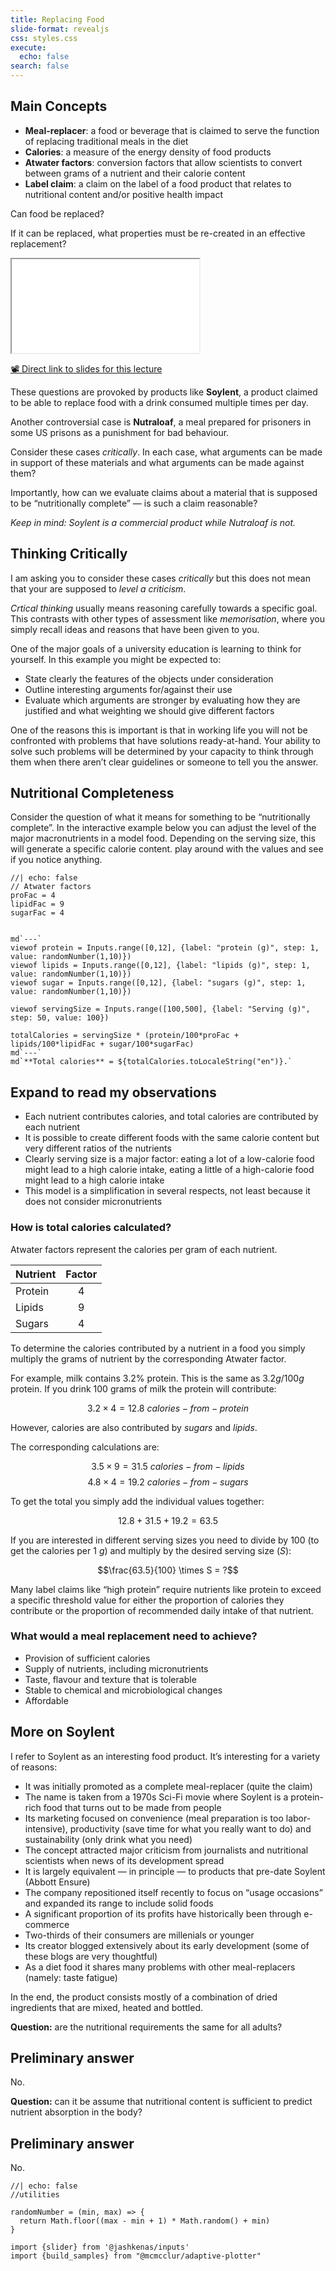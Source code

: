 ```yaml
---
title: Replacing Food 
slide-format: revealjs
css: styles.css
execute:
  echo: false
search: false
---
```


:::{.callout-note}
## Main Concepts 

- **Meal-replacer**: a food or beverage that is claimed to serve the function of replacing traditional meals in the diet 
- **Calories**: a measure of the energy density of food products 
- **Atwater factors**: conversion factors that allow scientists to convert between grams of a nutrient and their calorie content 
- **Label claim**: a claim on the label of a food product that relates to nutritional content and/or positive health impact 
:::

Can food be replaced?

If it can be replaced, what properties must be re-created in an effective replacement?

<div>
```{=html}
<iframe class="slide-deck" src="../slides/four/"></iframe>
```
</div>

[📽️ Direct link to slides for this lecture](slides/four/)

These questions are provoked by products like **Soylent**, a product claimed to be able to replace food with a drink consumed multiple times per day.

Another controversial case is **Nutraloaf**, a meal prepared for prisoners in some US prisons as a punishment for bad behaviour.

Consider these cases *critically*.
In each case, what arguments can be made in support of these materials and what arguments can be made against them?

Importantly, how can we evaluate claims about a material that is supposed to be "nutritionally complete" — is such a claim reasonable?

*Keep in mind: Soylent is a commercial product while Nutraloaf is not.*

:::{.callout-important}
## Thinking Critically

I am asking you to consider these cases *critically* but this does not mean that your are supposed to *level a criticism*.

*Crtical thinking* usually means reasoning carefully towards a specific goal.
This contrasts with other types of assessment like *memorisation*, where you simply recall ideas and reasons that have been given to you.

One of the major goals of a university education is learning to think for yourself.
In this example you might be expected to:

- State clearly the features of the objects under consideration
- Outline interesting arguments for/against their use
- Evaluate which arguments are stronger by evaluating how they are justified and what weighting we should give different factors

One of the reasons this is important is that in working life you will not be confronted with problems that have solutions ready-at-hand.
Your ability to solve such problems will be determined by your capacity to think through them when there aren't clear guidelines or someone to tell you the answer.
:::


## Nutritional Completeness 

Consider the question of what it means for something to be "nutritionally complete".
In the interactive example below you can adjust the level of the major macronutrients in a model food.
Depending on the serving size, this will generate a specific calorie content.
play around with the values and see if you notice anything.

```ojs
//| echo: false
// Atwater factors
proFac = 4
lipidFac = 9
sugarFac = 4


md`---`
viewof protein = Inputs.range([0,12], {label: "protein (g)", step: 1, value: randomNumber(1,10)})
viewof lipids = Inputs.range([0,12], {label: "lipids (g)", step: 1, value: randomNumber(1,10)})
viewof sugar = Inputs.range([0,12], {label: "sugars (g)", step: 1, value: randomNumber(1,10)})

viewof servingSize = Inputs.range([100,500], {label: "Serving (g)", step: 50, value: 100})

totalCalories = servingSize * (protein/100*proFac + lipids/100*lipidFac + sugar/100*sugarFac)
md`---`
md`**Total calories** = ${totalCalories.toLocaleString("en")}.`

```

:::{.callout-important collapse="true"}
## Expand to read my observations

- Each nutrient contributes calories, and total calories are contributed by each nutrient
- It is possible to create different foods with the same calorie content but very different ratios of the nutrients
- Clearly serving size is a major factor: eating a lot of a low-calorie food might lead to a high calorie intake, eating a little of a high-calorie food might lead to a high calorie intake
- This model is a simplification in several respects, not least because it does not consider micronutrients
:::


### How is total calories calculated?

Atwater factors represent the calories per gram of each nutrient.

| Nutrient | Factor    |
|--------- | :-------: |
| Protein  | 4         |
| Lipids   | 9         |
| Sugars   | 4         |

To determine the calories contributed by a nutrient in a food you simply multiply the grams of nutrient by the corresponding Atwater factor.

For example, milk contains $3.2\%$ protein.
This is the same as $3.2 g/100g$ protein.
If you drink 100 grams of milk the protein will contribute:

$$3.2 \times 4 = 12.8 \ calories-from-protein$$

However, calories are also contributed by *sugars* and *lipids*.

The corresponding calculations are:

$$3.5 \times 9 = 31.5 \ calories-from-lipids$$
$$4.8 \times 4 = 19.2 \ calories-from-sugars$$

To get the total you simply add the individual values together:

$$12.8 + 31.5 + 19.2 = 63.5$$

If you are interested in different serving sizes you need to divide by $100$ (to get the calories per $1 \ g$) and multiply by the desired serving size ($S$):

$$\frac{63.5}{100} \times S = ?$$

Many label claims like "high protein" require nutrients like protein to exceed a specific threshold value for either the proportion of calories they contribute or the proportion of recommended daily intake of that nutrient.

### What would a meal replacement need to achieve?

- Provision of sufficient calories
- Supply of nutrients, including micronutrients
- Taste, flavour and texture that is tolerable
- Stable to chemical and microbiological changes
- Affordable

::: {.callout-important}

## More on Soylent

I refer to Soylent as an interesting food product.
It's interesting for a variety of reasons:

- It was initially promoted as a complete meal-replacer (quite the claim)
- The name is taken from a 1970s Sci-Fi movie where Soylent is a protein-rich food that turns out to be made from people
- Its marketing focused on convenience (meal preparation is too labor-intensive), productivity (save time for what you really want to do) and sustainability (only drink what you need)
- The concept attracted major criticism from journalists and nutritional scientists when news of its development spread
- It is largely equivalent — in principle — to products that pre-date Soylent (Abbott Ensure)
- The company repositioned itself recently to focus on "usage occasions" and expanded its range to include solid foods
- A significant proportion of its profits have historically been through e-commerce
- Two-thirds of their consumers are millenials or younger
- Its creator blogged extensively about its early development (some of these blogs are very thoughtful)
- As a diet food it shares many problems with other meal-replacers (namely: taste fatigue)

In the end, the product consists mostly of a combination of dried ingredients that are mixed, heated and bottled.
:::

**Question:** are the nutritional requirements the same for all adults?

:::{.callout-note collapse="true"}
## Preliminary answer 
No.
:::

**Question:** can it be assume that nutritional content is sufficient to predict nutrient absorption in the body?

:::{.callout-note collapse="true"}
## Preliminary answer 
No.
:::

```ojs
//| echo: false
//utilities

randomNumber = (min, max) => {
  return Math.floor((max - min + 1) * Math.random() + min)  
}

import {slider} from '@jashkenas/inputs'
import {build_samples} from "@mcmcclur/adaptive-plotter"
```

